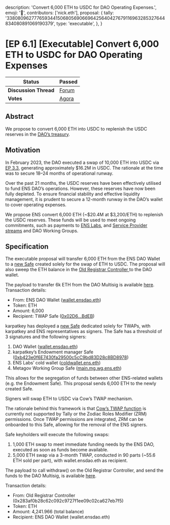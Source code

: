   description: 'Convert 6,000 ETH to USDC for DAO Operating Expenses.',
  emoji: '📖',
  contributors: ['nick.eth'],
  proposal: {
    tally:
      '33808096277765934415068056906696425640427679116963285327644834080891069190379',
    type: 'executable',
  },
}

# [EP 6.1] [Executable] Convert 6,000 ETH to USDC for DAO Operating Expenses

| **Status**            | Passed                                                                                                                    |
| --------------------- | ------------------------------------------------------------------------------------------------------------------------- |
| **Discussion Thread** | [Forum](https://discuss.ens.domains/t/ep-6-1-executable-convert-6-000-eth-to-usdc-for-dao-operating-expenses/20138)       |
| **Votes**             | [Agora](https://agora.ensdao.org/proposals/33808096277765934415068056906696425640427679116963285327644834080891069190379) |

## Abstract

We propose to convert 6,000 ETH into USDC to replenish the USDC reserves in the [DAO’s treasury](https://etherscan.io/address/0xfe89cc7abb2c4183683ab71653c4cdc9b02d44b7).

## Motivation

In February 2023, the DAO executed a swap of 10,000 ETH into USDC via [EP 3.3](https://www.tally.xyz/gov/ens/proposal/45461903078948131870051132081249892009497709518413744958551889217805827301425), generating approximately $16.2M in USDC. The rationale at the time was to secure 18–24 months of operational runway.

Over the past 21 months, the USDC reserves have been effectively utilised to fund ENS DAO’s operations. However, these reserves have now been fully depleted. To ensure financial stability and effective liquidity management, it is prudent to secure a 12-month runway in the DAO’s wallet to cover operating expenses.

We propose ENS convert 6,000 ETH (~$20.4M at $3,200/ETH) to replenish the USDC reserves. These funds will be used to meet ongoing commitments, such as payments to [ENS Labs](https://discuss.ens.domains/t/ep-5-22-ensv2-development-funding-request/19762), and [Service Provider streams](https://docs.ens.domains/dao/proposals/5.2) and DAO Working Groups.

## Specification

The executable proposal will transfer 6,000 ETH from the ENS DAO Wallet to a [new Safe](https://etherscan.io/address/0x02D61347e5c6EA5604f3f814C5b5498421cEBdEB) created solely for the swap of ETH to USDC. The proposal will also sweep the ETH balance in the [Old Registrar Controller ](https://debank.com/profile/0x283af0b28c62c092c9727f1ee09c02ca627eb7f5)to the DAO wallet.

The payload to transfer 6k ETH from the DAO Multisig is available [here](https://gist.github.com/JeronimoHoulin/5e4728d36bf5d2b7ee08b9382f61bf78). Transaction details:

- From: ENS DAO Wallet ([wallet.ensdao.eth](https://etherscan.io/address/0xFe89cc7aBB2C4183683ab71653C4cdc9B02D44b7#multichain-portfolio))
- Token: ETH
- Amount: 6,000
- Recipient: TWAP Safe ([0x02D6…BdEB](https://app.safe.global/home?safe=eth:0x02D61347e5c6EA5604f3f814C5b5498421cEBdEB))

karpatkey has deployed a [new Safe](https://app.safe.global/home?safe=eth:0x02D61347e5c6EA5604f3f814C5b5498421cEBdEB) dedicated solely for TWAPs, with karpatkey and ENS representatives as signers. The Safe has a threshold of 3 signatures and the following signers:

1. DAO Wallet ([wallet.ensdao.eth](https://etherscan.io/address/0xfe89cc7abb2c4183683ab71653c4cdc9b02d44b7))
2. karpatkey’s Endowment manager Safe ([0xb423e0f6E7430fa29500c5cC9bd83D28c8BD8978](https://etherscan.io/address/0xb423e0f6E7430fa29500c5cC9bd83D28c8BD8978))
3. ENS Labs’ cold wallet ([coldwallet.ens.eth](https://etherscan.io/address/0x690F0581eCecCf8389c223170778cD9D029606F2))
4. Metagov Working Group Safe ([main.mg.wg.ens.eth](https://etherscan.io/address/0x91c32893216dE3eA0a55ABb9851f581d4503d39b))

This allows for the segregation of funds between other ENS-related wallets (e.g. the Endowment Safe). This proposal sends 6,000 ETH to the newly created Safe.

Signers will swap ETH to USDC via Cow’s TWAP mechanism.

The rationale behind this framework is that [Cow’s TWAP function](https://docs.cow.fi/cow-protocol/reference/contracts/programmatic/twap) is currently not supported by Tally or the Zodiac Roles Modifier (ZRM) permissions. Once TWAP permissions are integrated, ZRM can be onboarded to this Safe, allowing for the removal of the ENS signers.

Safe keyholders will execute the following swaps:

1. 1,000 ETH swap to meet immediate funding needs by the ENS DAO, executed as soon as funds become available.
2. 5,000 ETH swap via a 3-month TWAP, conducted in 90 parts (~55.6 ETH sold per part), with wallet.ensdao.eth as recipient.

The payload to call withdraw() on the Old Registrar Controller, and send the funds to the DAO Multisig, is available [here](https://gist.github.com/JeronimoHoulin/f08e7a5704829df606602e53447569e3).

Transaction details:

- From: Old Registrar Controller (0x283af0b28c62c092c9727f1ee09c02ca627eb7f5)
- Token: ETH
- Amount: 4,241.966 (total balance)
- Recipient: ENS DAO Wallet (wallet.ensdao.eth)
